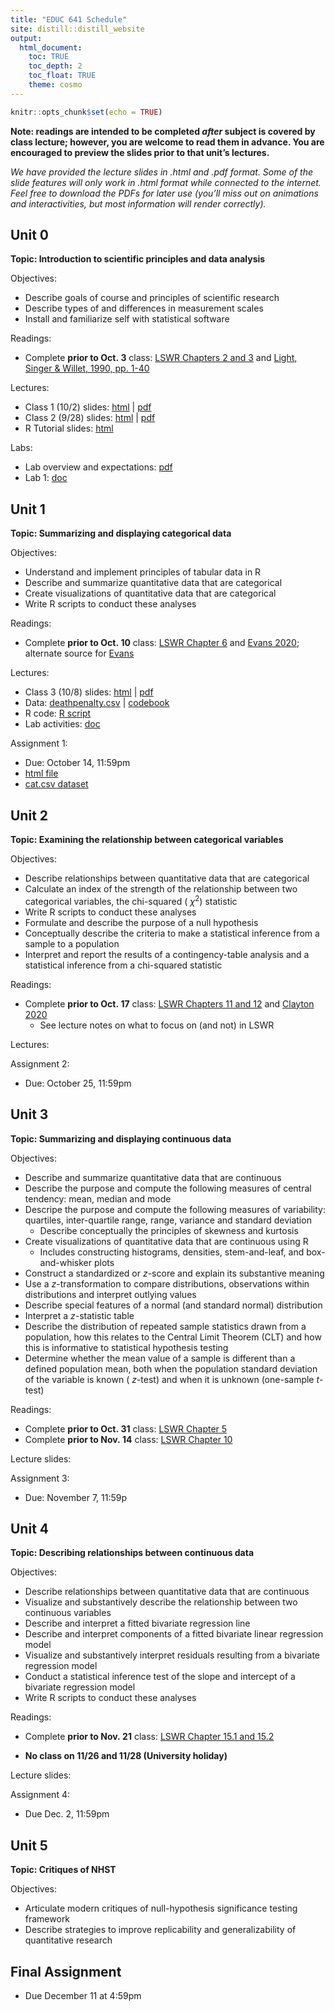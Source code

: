 ```yaml
---
title: "EDUC 641 Schedule"
site: distill::distill_website
output:
  html_document:
    toc: TRUE
    toc_depth: 2
    toc_float: TRUE
    theme: cosmo
---
```


```r
knitr::opts_chunk$set(echo = TRUE)
```

**Note: readings are intended to be completed *after* subject is covered by class lecture; however, you are welcome to read them in advance. You are encouraged to preview the slides prior to that unit's lectures.**

*We have provided the lecture slides in .html and .pdf format. Some of the slide features will only work in .html format while connected to the internet. Feel free to download the PDFs for later use (you'll miss out on animations and interactivities, but most information will render correctly).*

## Unit 0

**Topic: Introduction to scientific principles and data analysis**

Objectives:

- Describe goals of course and principles of scientific research
- Describe types of and differences in measurement scales
- Install and familiarize self with statistical software

Readings: 

- Complete **prior to Oct. 3** class: [LSWR Chapters 2 and 3](https://learningstatisticswithr.com/lsr-0.6.pdf) and [Light, Singer & Willet, 1990, pp. 1-40](./assignments/Light Singer Willett 1990.pdf)


Lectures:

- Class 1 (10/2) slides: [html](./slides/EDUC641_1_intro.html) | [pdf](./slides/EDUC641_1_intro.pdf)
- Class 2 (9/28) slides: [html](./slides/EDUC641_2_measures.html) | [pdf](./slides/EDUC641_2_measures.pdf)
- R Tutorial slides: [html](./slides/tutorial.html)


Labs:

- Lab overview and expectations: [pdf](./labs/EDUC 641 Lab Overview.pdf)
- Lab 1: [doc](./labs/Lab 1.docx)


## Unit 1 

**Topic: Summarizing and displaying categorical data**

Objectives:

- Understand and implement principles of tabular data in R
- Describe and summarize quantitative data that are categorical
- Create visualizations of quantitative data that are categorical
- Write R scripts to conduct these analyses

Readings: 

- Complete **prior to Oct. 10** class: [LSWR Chapter 6](https://learningstatisticswithr.com/lsr-0.6.pdf) and [Evans 2020](https://www.newstatesman.com/uncategorized/2020/07/ra-fisher-and-science-hatred); alternate source for [Evans](./assignments/evans_2020.pdf)

Lectures: 

- Class 3 (10/8) slides: [html](./slides/EDUC641_3_categdescr.html) | [pdf](./slides/EDUC641_3_categdescr.pdf)
- Data: [deathpenalty.csv](./data/deathpenalty.csv) | [codebook](./data/deathpenalty_codebook.pdf)
- R code: [R script](./slides/EDUC641_3_code.R)
- Lab activities: [doc](./labs/Lab2.docx)


Assignment 1: 

- Due: October 14, 11:59pm
- [html file](./assignments/assignment01.html)
- [cat.csv dataset](./data/cat.csv)

## Unit 2

**Topic: Examining the relationship between categorical variables**

Objectives:

 * Describe relationships between quantitative data that are categorical
 * Calculate an index of the strength of the relationship between two categorical variables, the chi-squared ( $\chi^2$) statistic
 * Write R scripts to conduct these analyses
 * Formulate and describe the purpose of a null hypothesis
 * Conceptually describe the criteria to make a statistical inference from a sample to a population
 * Interpret and report the results of a contingency-table analysis and a statistical inference from a chi-squared statistic

Readings: 

- Complete **prior to Oct. 17** class: [LSWR Chapters 11 and 12](https://learningstatisticswithr.com/lsr-0.6.pdf) and [Clayton 2020](https://nautil.us/how-eugenics-shaped-statistics-238014)
  + See lecture notes on what to focus on (and not) in LSWR

Lectures:

<!--
- Classes 4-5 (10/5 and 10/10) slides: [html](./slides/EDUC641_4_categrel.html) | [pdf](./slides/EDUC641_4_categrel.pdf)
- Class 6 (10/12) slides: [html](./slides/EDUC641_6_history.html) | [pdf](./slides/EDUC641_6_history.pdf)
- Data: [deathpenalty.csv](./data/deathpenalty.csv) | [codebook](./data/deathpenalty_codebook.pdf) 
- R code: [R script](./slides/EDUC641_4_code.R)
- Lab activities: [Week 3 Lab](./labs/Lab3.docx) | [Week 4 Lab](./labs/Lab4.docx)
-->

Assignment 2: 

- Due: October 25, 11:59pm

<!--
- [html file](./assignments/assignment02.html)
- [cat.csv dataset](./data/cat.csv)
-->

## Unit 3

**Topic: Summarizing and displaying continuous data**

Objectives:

- Describe and summarize quantitative data that are continuous
- Describe the purpose and compute the following measures of central tendency: mean, median and mode
- Descripe the purpose and compute the following measures of variability: quartiles, inter-quartile range, range, variance and standard deviation
  + Describe conceptually the principles of skewness and kurtosis
- Create visualizations of quantitative data that are continuous using R
  + Includes constructing histograms, densities, stem-and-leaf, and box-and-whisker plots
- Construct a standardized or $z$-score and explain its substantive meaning
- Use a $z$-transformation to compare distributions, observations within distributions and interpret outlying values
- Describe special features of a normal (and standard normal) distribution
- Interpret a $z$-statistic table
- Describe the distribution of repeated sample statistics drawn from a population, how this relates to the Central Limit Theorem (CLT) and how this is informative to statistical hypothesis testing
- Determine whether the mean value of a sample is different than a defined population mean, both when the population standard deviation of the variable is known ( $z$-test) and when it is unknown (one-sample $t$-test)

Readings: 

- Complete **prior to Oct. 31** class: [LSWR Chapter 5](https://learningstatisticswithr.com/lsr-0.6.pdf)
- Complete **prior to Nov. 14** class: [LSWR Chapter 10](https://learningstatisticswithr.com/lsr-0.6.pdf)


Lecture slides: 

<!--
- Classes 7-8 (10/17 & 10/19) slides: [html](./slides/EDUC641_7_continuousdescr.html) | [pdf](./slides/EDUC641_7_continuousdescr.pdf)
- Class 9 (10/24) slides: [html](./slides/EDUC641_9_transformations.html) | [pdf](./slides/EDUC641_9_transformations.pdf)
- Classes 10-12 (10/26, 10/31, & 11/2) slides: [html](./slides/EDUC641_10_inference.html) | [pdf](./slides/EDUC641_10_inference.pdf)

- Data: [life_expectancy.csv](./data/life_expectancy.csv) | [codebook](./data/life_expectancy_codebook.pdf)
- R code: [Class 7 script](./slides/EDUC641_7_code.R) | [Class 9 script](./slides/EDUC641_9_code.R)
- Lab activities: [Week 5 lab](./labs/Lab5.docx) | [Week 6 lab](./labs/Lab6.docx) | [Week 7 lab](./labs/Lab7.docx)
-->

Assignment 3: 

- Due: November 7, 11:59p
<!--
- [html file](./assignments/assignment03.html)
- [cont.csv dataset](./data/cont.csv)
-->


## Unit 4

**Topic: Describing relationships between continuous data**

Objectives:

- Describe relationships between quantitative data that are continuous
- Visualize and substantively describe the relationship between two continuous variables
- Describe and interpret a fitted bivariate regression line
- Describe and interpret components of a fitted bivariate linear regression model
- Visualize and substantively interpret residuals resulting from a bivariate regression model
- Conduct a statistical inference test of the slope and intercept of a bivariate regression model
- Write R scripts to conduct these analyses


Readings: 

- Complete **prior to Nov. 21** class: [LSWR Chapter 15.1 and 15.2](https://learningstatisticswithr.com/lsr-0.6.pdf)

+ **No class on 11/26 and 11/28 (University holiday)**
  
Lecture slides: 

<!--
- Class 13 (11/7) slides: [html](./slides/EDUC641_13_continuousrel.html) | [pdf](./slides/EDUC641_13_continuousrel.pdf)
- Class 14 (11/14) slides: [html](./slides/EDUC641_14_regression.html) | [pdf](./slides/EDUC641_14_regression.pdf)
- Class 15-16 slides (11/16 & 11/21): [html](./slides/EDUC641_15_regression2.html) | [pdf](./slides/EDUC641_15_regression2.pdf) 
  + **No class on 11/23 (university holiday)**

- Data:  [life_expectancy.csv](./data/life_expectancy.csv)
- R code: [R script](./slides/EDUC641_13_code.R)
- Lab activities: [Week 8 Lab](./labs/Lab8.docx) | [Week 9 Lab](./labs/Lab9.docx)

-->

Assignment 4: 

- Due Dec. 2, 11:59pm 

<!--
 - [html file](./assignments/assignment04.html)
 - [cont.csv](./data/cont.csv)
-->

## Unit 5


**Topic: Critiques of NHST**

Objectives:

- Articulate modern critiques of null-hypothesis significance testing framework
- Describe strategies to improve replicability and generalizability of quantitative research

<!--
- Classes 17-18 (11/28 & 11/30): [html](./slides/EDUC641_17_critiques.html) | [pdf](./slides/EDUC641_17_critiques.pdf)
- Data management cheat sheet: [html](data_management.html) 

-->

## Final Assignment

* Due December 11 at 4:59pm

<!--
- [html file](./assignments/assignment05.html)
- [ah01.csv](./data/ah01.csv) | [ah02.csv](./data/ah02.csv)

-->